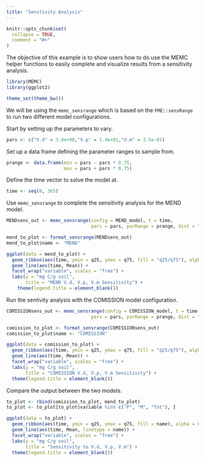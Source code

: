 ```yaml
---
title: "Senstivity Analysis"
---
```


```r
knitr::opts_chunk$set(
  collapse = TRUE,
  comment = "#>"
)
```

The objective of this example is to show users how to do use the MEMC helper functions to easily complete and visualize results from a sensitivity analysis. 


```r
library(MEMC)
library(ggplot2)

theme_set(theme_bw())
```


We will be using the `memc_sensrange` which is based on the `FME::sensRange` to run two different model configurations. 

Start by setting up the parameters to vary. 
```r
pars <- c("V.d" = 3.0e+00,"V.p" = 1.4e+01,"V.m" = 2.5e-01)
```

Set up a data frame defining the parameter ranges to sample from. 
```r
prange <- data.frame(min = pars - pars * 0.75, 
                     max = pars + pars * 0.75)
```

Define the time vector to solve the model at. 
```r
time <- seq(0, 365)
```

Use `memc_sensrange` to complete the sensitivity analysis for the MEND model. 

```r
MENDsens_out <- memc_sensrange(config = MEND_model, t = time, 
                               pars = pars, parRange = prange, dist = "latin", n = 50)
```


```r
mend_to_plot <- format_sensrange(MENDsens_out)
mend_to_plot$name <- "MEND"
```

```r
ggplot(data = mend_to_plot) + 
  geom_ribbon(aes(time, ymin = q25, ymax = q75, fill = "q25/q75"), alpha = 0.5) + 
  geom_line(aes(time, Mean)) + 
  facet_wrap("variable", scales = "free") + 
  labs(y = "mg C/g soil", 
       title = "MEND V.d, V.p, V.m Sensitivity") + 
    theme(legend.title = element_blank())
```




Run the sentivity analysis with the COMISSION model configuration. 

```r
COMISSIONsens_out <- memc_sensrange(config = COMISSION_model, t = time, 
                               pars = pars, parRange = prange, dist = "latin", n = 50)
```


```r
comission_to_plot <- format_sensrange(COMISSIONsens_out)
comission_to_plot$name <- "COMISSION"
```

```r
ggplot(data = comission_to_plot) + 
  geom_ribbon(aes(time, ymin = q25, ymax = q75, fill = "q25/q75"), alpha = 0.5) + 
  geom_line(aes(time, Mean)) + 
  facet_wrap("variable", scales = "free") + 
  labs(y = "mg C/g soil", 
       title = "COMISSION V.d, V.p, V.m Sensitivity") + 
  theme(legend.title = element_blank())
```


Compare the output between the two models. 

```r
to_plot <- rbind(comission_to_plot, mend_to_plot)
to_plot <- to_plot[to_plot$variable %in% c("P", "M", "Tot"), ]

ggplot(data = to_plot) + 
  geom_ribbon(aes(time, ymin = q25, ymax = q75, fill = name), alpha = 0.4) + 
  geom_line(aes(time, Mean, linetype = name)) + 
  facet_wrap("variable", scales = "free") + 
  labs(y = "mg C/g soil", 
       title = "Sensitivity to V.d, V.p, V.m") + 
  theme(legend.title = element_blank())
```

